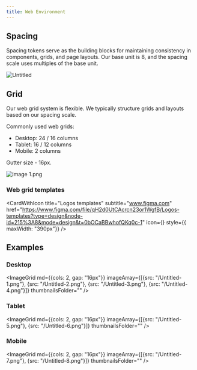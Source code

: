 ```yaml
---
title: Web Environment
---
```




## Spacing

Spacing tokens serve as the building blocks for maintaining consistency in components, grids, and page layouts. Our base unit is 8, and the spacing scale uses multiples of the base unit.

![Untitled](/Untitled.png)

## Grid

Our web grid system is flexible. We typically structure grids and layouts based on our spacing scale.

Commonly used web grids:

- Desktop: 24 / 16 columns
- Tablet: 16 / 12 columns
- Mobile: 2 columns

Gutter size - 16px.

![image 1.png](/image_1.png)

### Web grid templates

<CardWithIcon
    title="Logos templates"
    subtitle="www.figma.com"
    href="https://www.figma.com/file/qH2d0UtCAcrcn23or1WgfB/Logos-templates?type=design&node-id=215%3A8&mode=design&t=0bOCaBBwhofQKq0c-1"
    icon={<FigmaIcon />}
    style={{ maxWidth: "390px"}}
/>

## Examples

### Desktop

<ImageGrid md={{cols: 2, gap: "16px"}} imageArray={[{src: "/Untitled-1.png"}, {src: "/Untitled-2.png"}, {src: "/Untitled-3.png"}, {src: "/Untitled-4.png"}]} thumbnailsFolder="" />

### Tablet

<ImageGrid md={{cols: 2, gap: "16px"}} imageArray={[{src: "/Untitled-5.png"}, {src: "/Untitled-6.png"}]} thumbnailsFolder="" />

### Mobile

<ImageGrid md={{cols: 2, gap: "16px"}} imageArray={[{src: "/Untitled-7.png"}, {src: "/Untitled-8.png"}]} thumbnailsFolder="" />
